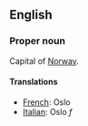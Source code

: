 ==English==

===Proper noun===

Capital of [[Norway]].

====Translations====

*[[French]]: Oslo
*[[Italian]]: Oslo ''f''